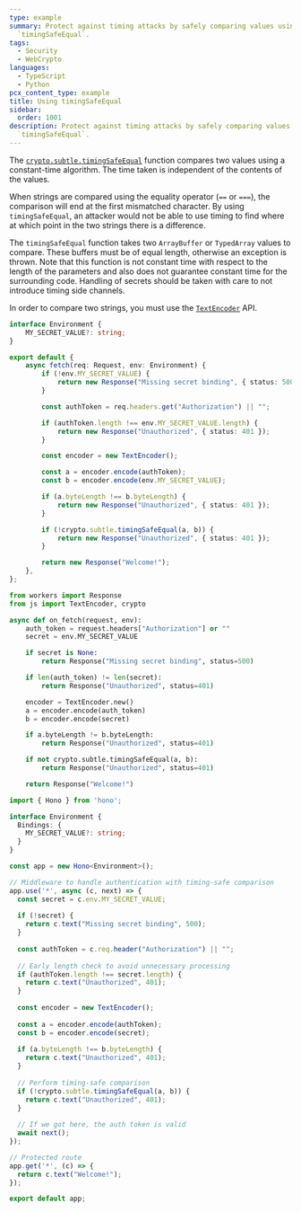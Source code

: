 ```yaml
---
type: example
summary: Protect against timing attacks by safely comparing values using
  `timingSafeEqual`.
tags:
  - Security
  - WebCrypto
languages:
  - TypeScript
  - Python
pcx_content_type: example
title: Using timingSafeEqual
sidebar:
  order: 1001
description: Protect against timing attacks by safely comparing values using
  `timingSafeEqual`.
---
```



The [`crypto.subtle.timingSafeEqual`](/workers/runtime-apis/web-crypto/#timingsafeequal) function compares two values using a constant-time algorithm. The time taken is independent of the contents of the values.

When strings are compared using the equality operator (`==` or `===`), the comparison will end at the first mismatched character. By using `timingSafeEqual`, an attacker would not be able to use timing to find where at which point in the two strings there is a difference.

The `timingSafeEqual` function takes two `ArrayBuffer` or `TypedArray` values to compare. These buffers must be of equal length, otherwise an exception is thrown.
Note that this function is not constant time with respect to the length of the parameters and also does not guarantee constant time for the surrounding code.
Handling of secrets should be taken with care to not introduce timing side channels.

In order to compare two strings, you must use the [`TextEncoder`](/workers/runtime-apis/encoding/#textencoder) API.

<Tabs syncKey="workersExamples"> <TabItem label="TypeScript" icon="seti:typescript">

```ts
interface Environment {
	MY_SECRET_VALUE?: string;
}

export default {
	async fetch(req: Request, env: Environment) {
		if (!env.MY_SECRET_VALUE) {
			return new Response("Missing secret binding", { status: 500 });
		}

		const authToken = req.headers.get("Authorization") || "";

		if (authToken.length !== env.MY_SECRET_VALUE.length) {
			return new Response("Unauthorized", { status: 401 });
		}

		const encoder = new TextEncoder();

		const a = encoder.encode(authToken);
		const b = encoder.encode(env.MY_SECRET_VALUE);

		if (a.byteLength !== b.byteLength) {
			return new Response("Unauthorized", { status: 401 });
		}

		if (!crypto.subtle.timingSafeEqual(a, b)) {
			return new Response("Unauthorized", { status: 401 });
		}

		return new Response("Welcome!");
	},
};
```

</TabItem> <TabItem label="Python" icon="seti:python">

```py
from workers import Response
from js import TextEncoder, crypto

async def on_fetch(request, env):
    auth_token = request.headers["Authorization"] or ""
    secret = env.MY_SECRET_VALUE

    if secret is None:
        return Response("Missing secret binding", status=500)

    if len(auth_token) != len(secret):
        return Response("Unauthorized", status=401)

    encoder = TextEncoder.new()
    a = encoder.encode(auth_token)
    b = encoder.encode(secret)

    if a.byteLength != b.byteLength:
        return Response("Unauthorized", status=401)

    if not crypto.subtle.timingSafeEqual(a, b):
        return Response("Unauthorized", status=401)

    return Response("Welcome!")
```

</TabItem> <TabItem label="Hono" icon="seti:typescript">

```ts
import { Hono } from 'hono';

interface Environment {
  Bindings: {
    MY_SECRET_VALUE?: string;
  }
}

const app = new Hono<Environment>();

// Middleware to handle authentication with timing-safe comparison
app.use('*', async (c, next) => {
  const secret = c.env.MY_SECRET_VALUE;
  
  if (!secret) {
    return c.text("Missing secret binding", 500);
  }
  
  const authToken = c.req.header("Authorization") || "";
  
  // Early length check to avoid unnecessary processing
  if (authToken.length !== secret.length) {
    return c.text("Unauthorized", 401);
  }
  
  const encoder = new TextEncoder();
  
  const a = encoder.encode(authToken);
  const b = encoder.encode(secret);
  
  if (a.byteLength !== b.byteLength) {
    return c.text("Unauthorized", 401);
  }
  
  // Perform timing-safe comparison
  if (!crypto.subtle.timingSafeEqual(a, b)) {
    return c.text("Unauthorized", 401);
  }
  
  // If we got here, the auth token is valid
  await next();
});

// Protected route
app.get('*', (c) => {
  return c.text("Welcome!");
});

export default app;
```

</TabItem> </Tabs>
